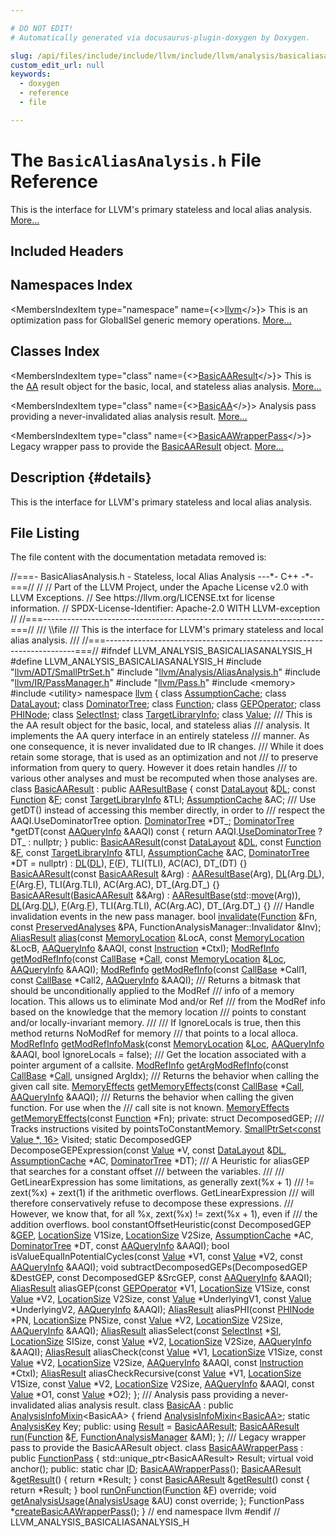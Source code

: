 ```yaml
---

# DO NOT EDIT!
# Automatically generated via docusaurus-plugin-doxygen by Doxygen.

slug: /api/files/include/include/llvm/include/llvm/analysis/basicaliasanalysis-h
custom_edit_url: null
keywords:
  - doxygen
  - reference
  - file

---
```





# The `BasicAliasAnalysis.h` File Reference

<DoxygenPage pluginConfig={pluginConfig}>

This is the interface for LLVM&#39;s primary stateless and local alias analysis. <a href="#details">More...</a>

## Included Headers

<IncludesList>
<IncludesListItem
  filePath="llvm/ADT/SmallPtrSet.h"
  permalink="/docs/api/files/include/include/llvm/include/llvm/adt/smallptrset-h"
  isLocal="true" />
<IncludesListItem
  filePath="llvm/Analysis/AliasAnalysis.h"
  permalink="/docs/api/files/include/include/llvm/include/llvm/analysis/aliasanalysis-h"
  isLocal="true" />
<IncludesListItem
  filePath="llvm/IR/PassManager.h"
  permalink="/docs/api/files/include/include/llvm/include/llvm/ir/passmanager-h"
  isLocal="true" />
<IncludesListItem
  filePath="llvm/Pass.h"
  permalink="/docs/api/files/include/include/llvm/pass-h"
  isLocal="true" />
<IncludesListItem
  filePath="memory"
  permalink=""
  isLocal="false" />
<IncludesListItem
  filePath="utility"
  permalink=""
  isLocal="false" />
</IncludesList>

## Namespaces Index

<MembersIndex>

<MembersIndexItem
  type="namespace"
  name={<><a href="/docs/api/namespaces/llvm">llvm</a></>}>
This is an optimization pass for GlobalISel generic memory operations. <a href="/docs/api/namespaces/llvm/#details">More...</a>
</MembersIndexItem>

</MembersIndex>

## Classes Index

<MembersIndex>

<MembersIndexItem
  type="class"
  name={<><a href="/docs/api/classes/llvm/basicaaresult">BasicAAResult</a></>}>
This is the <a href="/docs/api/namespaces/llvm/aa">AA</a> result object for the basic, local, and stateless alias analysis. <a href="/docs/api/classes/llvm/basicaaresult/#details">More...</a>
</MembersIndexItem>

<MembersIndexItem
  type="class"
  name={<><a href="/docs/api/classes/llvm/basicaa">BasicAA</a></>}>
Analysis pass providing a never-invalidated alias analysis result. <a href="/docs/api/classes/llvm/basicaa/#details">More...</a>
</MembersIndexItem>

<MembersIndexItem
  type="class"
  name={<><a href="/docs/api/classes/llvm/basicaawrapperpass">BasicAAWrapperPass</a></>}>
Legacy wrapper pass to provide the <a href="/docs/api/classes/llvm/basicaaresult">BasicAAResult</a> object. <a href="/docs/api/classes/llvm/basicaawrapperpass/#details">More...</a>
</MembersIndexItem>

</MembersIndex>

## Description {#details}

This is the interface for LLVM&#39;s primary stateless and local alias analysis.

## File Listing

The file content with the documentation metadata removed is:

<ProgramListing>

<Link id="l00001" /><CodeLine lineNumber="1"><Highlight kind="comment">//===- BasicAliasAnalysis.h - Stateless, local Alias Analysis ---&#42;- C++ -&#42;-===//</Highlight><Highlight kind="normal"></Highlight></CodeLine>
<Link id="l00002" /><CodeLine lineNumber="2"><Highlight kind="normal"></Highlight><Highlight kind="comment">//</Highlight><Highlight kind="normal"></Highlight></CodeLine>
<Link id="l00003" /><CodeLine lineNumber="3"><Highlight kind="normal"></Highlight><Highlight kind="comment">// Part of the LLVM Project, under the Apache License v2.0 with LLVM Exceptions.</Highlight><Highlight kind="normal"></Highlight></CodeLine>
<Link id="l00004" /><CodeLine lineNumber="4"><Highlight kind="normal"></Highlight><Highlight kind="comment">// See https://llvm.org/LICENSE.txt for license information.</Highlight><Highlight kind="normal"></Highlight></CodeLine>
<Link id="l00005" /><CodeLine lineNumber="5"><Highlight kind="normal"></Highlight><Highlight kind="comment">// SPDX-License-Identifier: Apache-2.0 WITH LLVM-exception</Highlight><Highlight kind="normal"></Highlight></CodeLine>
<Link id="l00006" /><CodeLine lineNumber="6"><Highlight kind="normal"></Highlight><Highlight kind="comment">//</Highlight><Highlight kind="normal"></Highlight></CodeLine>
<Link id="l00007" /><CodeLine lineNumber="7"><Highlight kind="normal"></Highlight><Highlight kind="comment">//===----------------------------------------------------------------------===//</Highlight><Highlight kind="comment"></Highlight></CodeLine>
<Link id="l00008" /><CodeLine lineNumber="8"><Highlight kind="comment">/// \\file</Highlight></CodeLine>
<Link id="l00009" /><CodeLine lineNumber="9"><Highlight kind="comment">/// This is the interface for LLVM&#39;s primary stateless and local alias analysis.</Highlight></CodeLine>
<Link id="l00010" /><CodeLine lineNumber="10"><Highlight kind="comment">///</Highlight><Highlight kind="normal"></Highlight></CodeLine>
<Link id="l00011" /><CodeLine lineNumber="11"><Highlight kind="normal"></Highlight><Highlight kind="comment">//===----------------------------------------------------------------------===//</Highlight><Highlight kind="normal"></Highlight></CodeLine>
<Link id="l00012" /><CodeLine lineNumber="12"><Highlight kind="normal"></Highlight></CodeLine>
<Link id="l00013" /><CodeLine lineNumber="13"><Highlight kind="normal"></Highlight><Highlight kind="preprocessor">#ifndef LLVM&#95;ANALYSIS&#95;BASICALIASANALYSIS&#95;H</Highlight><Highlight kind="normal"></Highlight></CodeLine>
<Link id="l00014" /><CodeLine lineNumber="14"><Highlight kind="normal"></Highlight><Highlight kind="preprocessor">#define LLVM&#95;ANALYSIS&#95;BASICALIASANALYSIS&#95;H</Highlight><Highlight kind="normal"></Highlight></CodeLine>
<Link id="l00015" /><CodeLine lineNumber="15"><Highlight kind="normal"></Highlight></CodeLine>
<Link id="l00016" /><CodeLine lineNumber="16"><Highlight kind="normal"></Highlight><Highlight kind="preprocessor">#include &quot;<a href="/docs/api/files/include/include/llvm/include/llvm/adt/smallptrset-h">llvm/ADT/SmallPtrSet.h</a>&quot;</Highlight><Highlight kind="normal"></Highlight></CodeLine>
<Link id="l00017" /><CodeLine lineNumber="17"><Highlight kind="normal"></Highlight><Highlight kind="preprocessor">#include &quot;<a href="/docs/api/files/include/include/llvm/include/llvm/analysis/aliasanalysis-h">llvm/Analysis/AliasAnalysis.h</a>&quot;</Highlight><Highlight kind="normal"></Highlight></CodeLine>
<Link id="l00018" /><CodeLine lineNumber="18"><Highlight kind="normal"></Highlight><Highlight kind="preprocessor">#include &quot;<a href="/docs/api/files/include/include/llvm/include/llvm/ir/passmanager-h">llvm/IR/PassManager.h</a>&quot;</Highlight><Highlight kind="normal"></Highlight></CodeLine>
<Link id="l00019" /><CodeLine lineNumber="19"><Highlight kind="normal"></Highlight><Highlight kind="preprocessor">#include &quot;<a href="/docs/api/files/include/include/llvm/pass-h">llvm/Pass.h</a>&quot;</Highlight><Highlight kind="normal"></Highlight></CodeLine>
<Link id="l00020" /><CodeLine lineNumber="20"><Highlight kind="normal"></Highlight><Highlight kind="preprocessor">#include &lt;memory&gt;</Highlight><Highlight kind="normal"></Highlight></CodeLine>
<Link id="l00021" /><CodeLine lineNumber="21"><Highlight kind="normal"></Highlight><Highlight kind="preprocessor">#include &lt;utility&gt;</Highlight><Highlight kind="normal"></Highlight></CodeLine>
<Link id="l00022" /><CodeLine lineNumber="22"><Highlight kind="normal"></Highlight></CodeLine>
<Link id="l00023" /><CodeLine lineNumber="23"><Highlight kind="normal"></Highlight><Highlight kind="keyword">namespace </Highlight><Highlight kind="normal"><a href="/docs/api/namespaces/llvm">llvm</a> &#123;</Highlight></CodeLine>
<Link id="l00024" /><CodeLine lineNumber="24"><Highlight kind="normal"></Highlight></CodeLine>
<Link id="l00025" /><CodeLine lineNumber="25"><Highlight kind="normal"></Highlight><Highlight kind="keyword">class </Highlight><Highlight kind="normal"><a href="/docs/api/classes/llvm/assumptioncache">AssumptionCache</a>;</Highlight></CodeLine>
<Link id="l00026" /><CodeLine lineNumber="26"><Highlight kind="normal"></Highlight><Highlight kind="keyword">class </Highlight><Highlight kind="normal"><a href="/docs/api/classes/llvm/datalayout">DataLayout</a>;</Highlight></CodeLine>
<Link id="l00027" /><CodeLine lineNumber="27"><Highlight kind="normal"></Highlight><Highlight kind="keyword">class </Highlight><Highlight kind="normal"><a href="/docs/api/classes/llvm/dominatortree">DominatorTree</a>;</Highlight></CodeLine>
<Link id="l00028" /><CodeLine lineNumber="28"><Highlight kind="normal"></Highlight><Highlight kind="keyword">class </Highlight><Highlight kind="normal"><a href="/docs/api/classes/llvm/function">Function</a>;</Highlight></CodeLine>
<Link id="l00029" /><CodeLine lineNumber="29"><Highlight kind="normal"></Highlight><Highlight kind="keyword">class </Highlight><Highlight kind="normal"><a href="/docs/api/classes/llvm/gepoperator">GEPOperator</a>;</Highlight></CodeLine>
<Link id="l00030" /><CodeLine lineNumber="30"><Highlight kind="normal"></Highlight><Highlight kind="keyword">class </Highlight><Highlight kind="normal"><a href="/docs/api/classes/llvm/phinode">PHINode</a>;</Highlight></CodeLine>
<Link id="l00031" /><CodeLine lineNumber="31"><Highlight kind="normal"></Highlight><Highlight kind="keyword">class </Highlight><Highlight kind="normal"><a href="/docs/api/classes/llvm/selectinst">SelectInst</a>;</Highlight></CodeLine>
<Link id="l00032" /><CodeLine lineNumber="32"><Highlight kind="normal"></Highlight><Highlight kind="keyword">class </Highlight><Highlight kind="normal"><a href="/docs/api/classes/llvm/targetlibraryinfo">TargetLibraryInfo</a>;</Highlight></CodeLine>
<Link id="l00033" /><CodeLine lineNumber="33"><Highlight kind="normal"></Highlight><Highlight kind="keyword">class </Highlight><Highlight kind="normal"><a href="/docs/api/classes/llvm/value">Value</a>;</Highlight></CodeLine>
<Link id="l00034" /><CodeLine lineNumber="34"><Highlight kind="normal"></Highlight><Highlight kind="comment"></Highlight></CodeLine>
<Link id="l00035" /><CodeLine lineNumber="35"><Highlight kind="comment">/// This is the AA result object for the basic, local, and stateless alias</Highlight></CodeLine>
<Link id="l00036" /><CodeLine lineNumber="36"><Highlight kind="comment">/// analysis. It implements the AA query interface in an entirely stateless</Highlight></CodeLine>
<Link id="l00037" /><CodeLine lineNumber="37"><Highlight kind="comment">/// manner. As one consequence, it is never invalidated due to IR changes.</Highlight></CodeLine>
<Link id="l00038" /><CodeLine lineNumber="38"><Highlight kind="comment">/// While it does retain some storage, that is used as an optimization and not</Highlight></CodeLine>
<Link id="l00039" /><CodeLine lineNumber="39"><Highlight kind="comment">/// to preserve information from query to query. However it does retain handles</Highlight></CodeLine>
<Link id="l00040" /><CodeLine lineNumber="40"><Highlight kind="comment">/// to various other analyses and must be recomputed when those analyses are.</Highlight><Highlight kind="normal"></Highlight></CodeLine>
<Link id="l00041" /><CodeLine lineNumber="41" lineLink="/docs/api/classes/llvm/basicaaresult"><Highlight kind="normal"></Highlight><Highlight kind="keyword">class </Highlight><Highlight kind="normal"><a href="/docs/api/classes/llvm/basicaaresult/#a0633e2d2621e7bdc6a61c771fcccf570">BasicAAResult</a> : </Highlight><Highlight kind="keyword">public</Highlight><Highlight kind="normal"> <a href="/docs/api/classes/llvm/aaresultbase/#adda3309ea19cc0a7a0bcb090630bbfc4">AAResultBase</a> &#123;</Highlight></CodeLine>
<Link id="l00042" /><CodeLine lineNumber="42"><Highlight kind="normal">  </Highlight><Highlight kind="keyword">const</Highlight><Highlight kind="normal"> <a href="/docs/api/classes/llvm/datalayout">DataLayout</a> &amp;<a href="/docs/api/files/lib/lib/target/lib/target/arm/armslshardening-cpp/#ad467c4ab9119043f9b7750ab986be61a">DL</a>;</Highlight></CodeLine>
<Link id="l00043" /><CodeLine lineNumber="43"><Highlight kind="normal">  </Highlight><Highlight kind="keyword">const</Highlight><Highlight kind="normal"> <a href="/docs/api/classes/llvm/function">Function</a> &amp;<a href="/docs/api/files/lib/lib/support/md5-cpp/#a96d73bbd7af15cb1fc38c3f4a3bd82e9">F</a>;</Highlight></CodeLine>
<Link id="l00044" /><CodeLine lineNumber="44"><Highlight kind="normal">  </Highlight><Highlight kind="keyword">const</Highlight><Highlight kind="normal"> <a href="/docs/api/classes/llvm/targetlibraryinfo">TargetLibraryInfo</a> &amp;TLI;</Highlight></CodeLine>
<Link id="l00045" /><CodeLine lineNumber="45"><Highlight kind="normal">  <a href="/docs/api/classes/llvm/assumptioncache">AssumptionCache</a> &amp;AC;</Highlight><Highlight kind="comment"></Highlight></CodeLine>
<Link id="l00046" /><CodeLine lineNumber="46"><Highlight kind="comment">  /// Use getDT() instead of accessing this member directly, in order to</Highlight></CodeLine>
<Link id="l00047" /><CodeLine lineNumber="47"><Highlight kind="comment">  /// respect the AAQI.UseDominatorTree option.</Highlight><Highlight kind="normal"></Highlight></CodeLine>
<Link id="l00048" /><CodeLine lineNumber="48"><Highlight kind="normal">  <a href="/docs/api/classes/llvm/dominatortree">DominatorTree</a> &#42;DT&#95;;</Highlight></CodeLine>
<Link id="l00049" /><CodeLine lineNumber="49"><Highlight kind="normal"></Highlight></CodeLine>
<Link id="l00050" /><CodeLine lineNumber="50"><Highlight kind="normal">  <a href="/docs/api/classes/llvm/dominatortree">DominatorTree</a> &#42;getDT(</Highlight><Highlight kind="keyword">const</Highlight><Highlight kind="normal"> <a href="/docs/api/classes/llvm/aaqueryinfo">AAQueryInfo</a> &amp;AAQI)</Highlight><Highlight kind="keyword"> const </Highlight><Highlight kind="normal">&#123;</Highlight></CodeLine>
<Link id="l00051" /><CodeLine lineNumber="51"><Highlight kind="normal">    </Highlight><Highlight kind="keywordflow">return</Highlight><Highlight kind="normal"> AAQI.<a href="/docs/api/classes/llvm/aaqueryinfo/#a7404d4af32aa9dd0f032762f5b4592b2">UseDominatorTree</a> ? DT&#95; : </Highlight><Highlight kind="keyword">nullptr</Highlight><Highlight kind="normal">;</Highlight></CodeLine>
<Link id="l00052" /><CodeLine lineNumber="52"><Highlight kind="normal">  &#125;</Highlight></CodeLine>
<Link id="l00053" /><CodeLine lineNumber="53"><Highlight kind="normal"></Highlight></CodeLine>
<Link id="l00054" /><CodeLine lineNumber="54"><Highlight kind="normal"></Highlight><Highlight kind="keyword">public</Highlight><Highlight kind="normal">:</Highlight></CodeLine>
<Link id="l00055" /><CodeLine lineNumber="55" lineLink="/docs/api/classes/llvm/basicaaresult/#a0633e2d2621e7bdc6a61c771fcccf570"><Highlight kind="normal">  <a href="/docs/api/classes/llvm/basicaaresult/#a0633e2d2621e7bdc6a61c771fcccf570">BasicAAResult</a>(</Highlight><Highlight kind="keyword">const</Highlight><Highlight kind="normal"> <a href="/docs/api/classes/llvm/datalayout">DataLayout</a> &amp;<a href="/docs/api/files/lib/lib/target/lib/target/arm/armslshardening-cpp/#ad467c4ab9119043f9b7750ab986be61a">DL</a>, </Highlight><Highlight kind="keyword">const</Highlight><Highlight kind="normal"> <a href="/docs/api/classes/llvm/function">Function</a> &amp;<a href="/docs/api/files/lib/lib/support/md5-cpp/#a96d73bbd7af15cb1fc38c3f4a3bd82e9">F</a>,</Highlight></CodeLine>
<Link id="l00056" /><CodeLine lineNumber="56"><Highlight kind="normal">                </Highlight><Highlight kind="keyword">const</Highlight><Highlight kind="normal"> <a href="/docs/api/classes/llvm/targetlibraryinfo">TargetLibraryInfo</a> &amp;TLI, <a href="/docs/api/classes/llvm/assumptioncache">AssumptionCache</a> &amp;AC,</Highlight></CodeLine>
<Link id="l00057" /><CodeLine lineNumber="57"><Highlight kind="normal">                <a href="/docs/api/classes/llvm/dominatortree">DominatorTree</a> &#42;DT = </Highlight><Highlight kind="keyword">nullptr</Highlight><Highlight kind="normal">)</Highlight></CodeLine>
<Link id="l00058" /><CodeLine lineNumber="58"><Highlight kind="normal">      : <a href="/docs/api/files/lib/lib/target/lib/target/arm/armslshardening-cpp/#ad467c4ab9119043f9b7750ab986be61a">DL</a>(<a href="/docs/api/files/lib/lib/target/lib/target/arm/armslshardening-cpp/#ad467c4ab9119043f9b7750ab986be61a">DL</a>), <a href="/docs/api/files/lib/lib/support/md5-cpp/#a96d73bbd7af15cb1fc38c3f4a3bd82e9">F</a>(<a href="/docs/api/files/lib/lib/support/md5-cpp/#a96d73bbd7af15cb1fc38c3f4a3bd82e9">F</a>), TLI(TLI), AC(AC), DT&#95;(DT) &#123;&#125;</Highlight></CodeLine>
<Link id="l00059" /><CodeLine lineNumber="59"><Highlight kind="normal"></Highlight></CodeLine>
<Link id="l00060" /><CodeLine lineNumber="60" lineLink="/docs/api/classes/llvm/basicaaresult/#ac4294bc52ab85641c824cd00b00f14f6"><Highlight kind="normal">  <a href="/docs/api/classes/llvm/basicaaresult/#ac4294bc52ab85641c824cd00b00f14f6">BasicAAResult</a>(</Highlight><Highlight kind="keyword">const</Highlight><Highlight kind="normal"> <a href="/docs/api/classes/llvm/basicaaresult/#a0633e2d2621e7bdc6a61c771fcccf570">BasicAAResult</a> &amp;Arg)</Highlight></CodeLine>
<Link id="l00061" /><CodeLine lineNumber="61"><Highlight kind="normal">      : <a href="/docs/api/classes/llvm/aaresultbase/#adda3309ea19cc0a7a0bcb090630bbfc4">AAResultBase</a>(Arg), <a href="/docs/api/files/lib/lib/target/lib/target/arm/armslshardening-cpp/#ad467c4ab9119043f9b7750ab986be61a">DL</a>(Arg.<a href="/docs/api/files/lib/lib/target/lib/target/arm/armslshardening-cpp/#ad467c4ab9119043f9b7750ab986be61a">DL</a>), <a href="/docs/api/files/lib/lib/support/md5-cpp/#a96d73bbd7af15cb1fc38c3f4a3bd82e9">F</a>(Arg.<a href="/docs/api/files/lib/lib/support/md5-cpp/#a96d73bbd7af15cb1fc38c3f4a3bd82e9">F</a>), TLI(Arg.TLI), AC(Arg.AC),</Highlight></CodeLine>
<Link id="l00062" /><CodeLine lineNumber="62"><Highlight kind="normal">        DT&#95;(Arg.DT&#95;) &#123;&#125;</Highlight></CodeLine>
<Link id="l00063" /><CodeLine lineNumber="63" lineLink="/docs/api/classes/llvm/basicaaresult/#a799e90dd5d4dbb84f1378c3babda1796"><Highlight kind="normal">  <a href="/docs/api/classes/llvm/basicaaresult/#a799e90dd5d4dbb84f1378c3babda1796">BasicAAResult</a>(<a href="/docs/api/classes/llvm/basicaaresult/#a0633e2d2621e7bdc6a61c771fcccf570">BasicAAResult</a> &amp;&amp;Arg)</Highlight></CodeLine>
<Link id="l00064" /><CodeLine lineNumber="64"><Highlight kind="normal">      : <a href="/docs/api/classes/llvm/aaresultbase/#adda3309ea19cc0a7a0bcb090630bbfc4">AAResultBase</a>(<a href="/docs/api/namespaces/std">std</a>::<a href="/docs/api/namespaces/llvm/#abfc9c7ecf70f66901e439f7c04ef3dbb">move</a>(Arg)), <a href="/docs/api/files/lib/lib/target/lib/target/arm/armslshardening-cpp/#ad467c4ab9119043f9b7750ab986be61a">DL</a>(Arg.<a href="/docs/api/files/lib/lib/target/lib/target/arm/armslshardening-cpp/#ad467c4ab9119043f9b7750ab986be61a">DL</a>), <a href="/docs/api/files/lib/lib/support/md5-cpp/#a96d73bbd7af15cb1fc38c3f4a3bd82e9">F</a>(Arg.<a href="/docs/api/files/lib/lib/support/md5-cpp/#a96d73bbd7af15cb1fc38c3f4a3bd82e9">F</a>), TLI(Arg.TLI),</Highlight></CodeLine>
<Link id="l00065" /><CodeLine lineNumber="65"><Highlight kind="normal">        AC(Arg.AC), DT&#95;(Arg.DT&#95;) &#123;&#125;</Highlight></CodeLine>
<Link id="l00066" /><CodeLine lineNumber="66"><Highlight kind="normal"></Highlight><Highlight kind="comment"></Highlight></CodeLine>
<Link id="l00067" /><CodeLine lineNumber="67"><Highlight kind="comment">  /// Handle invalidation events in the new pass manager.</Highlight><Highlight kind="normal"></Highlight></CodeLine>
<Link id="l00068" /><CodeLine lineNumber="68"><Highlight kind="normal">  </Highlight><Highlight kind="keywordtype">bool</Highlight><Highlight kind="normal"> <a href="/docs/api/classes/llvm/basicaaresult/#ae56e464818fdd153375f220adc32cbfe">invalidate</a>(<a href="/docs/api/classes/llvm/function">Function</a> &amp;Fn, </Highlight><Highlight kind="keyword">const</Highlight><Highlight kind="normal"> <a href="/docs/api/classes/llvm/preservedanalyses">PreservedAnalyses</a> &amp;PA,</Highlight></CodeLine>
<Link id="l00069" /><CodeLine lineNumber="69"><Highlight kind="normal">                  FunctionAnalysisManager::Invalidator &amp;Inv);</Highlight></CodeLine>
<Link id="l00070" /><CodeLine lineNumber="70"><Highlight kind="normal"></Highlight></CodeLine>
<Link id="l00071" /><CodeLine lineNumber="71"><Highlight kind="normal">  <a href="/docs/api/classes/llvm/aliasresult">AliasResult</a> <a href="/docs/api/classes/llvm/basicaaresult/#aedf3cfa2d4fc19037cb678766d31d738">alias</a>(</Highlight><Highlight kind="keyword">const</Highlight><Highlight kind="normal"> <a href="/docs/api/classes/llvm/memorylocation">MemoryLocation</a> &amp;LocA, </Highlight><Highlight kind="keyword">const</Highlight><Highlight kind="normal"> <a href="/docs/api/classes/llvm/memorylocation">MemoryLocation</a> &amp;LocB,</Highlight></CodeLine>
<Link id="l00072" /><CodeLine lineNumber="72"><Highlight kind="normal">                    <a href="/docs/api/classes/llvm/aaqueryinfo">AAQueryInfo</a> &amp;AAQI, </Highlight><Highlight kind="keyword">const</Highlight><Highlight kind="normal"> <a href="/docs/api/classes/llvm/instruction">Instruction</a> &#42;CtxI);</Highlight></CodeLine>
<Link id="l00073" /><CodeLine lineNumber="73"><Highlight kind="normal"></Highlight></CodeLine>
<Link id="l00074" /><CodeLine lineNumber="74"><Highlight kind="normal">  <a href="/docs/api/namespaces/llvm/#a9db8c44b250b90e3ab7e4d144e7c9c2e">ModRefInfo</a> <a href="/docs/api/classes/llvm/basicaaresult/#a43a53dbe445a968ef8851f1a257d4d7c">getModRefInfo</a>(</Highlight><Highlight kind="keyword">const</Highlight><Highlight kind="normal"> <a href="/docs/api/classes/llvm/callbase">CallBase</a> &#42;<a href="/docs/api/groups/arcopt/#ga9c9cf6ad55eb23d77d083a184e416c09">Call</a>, </Highlight><Highlight kind="keyword">const</Highlight><Highlight kind="normal"> <a href="/docs/api/classes/llvm/memorylocation">MemoryLocation</a> &amp;<a href="/docs/api/namespaces/llvm/loc">Loc</a>,</Highlight></CodeLine>
<Link id="l00075" /><CodeLine lineNumber="75"><Highlight kind="normal">                           <a href="/docs/api/classes/llvm/aaqueryinfo">AAQueryInfo</a> &amp;AAQI);</Highlight></CodeLine>
<Link id="l00076" /><CodeLine lineNumber="76"><Highlight kind="normal"></Highlight></CodeLine>
<Link id="l00077" /><CodeLine lineNumber="77"><Highlight kind="normal">  <a href="/docs/api/namespaces/llvm/#a9db8c44b250b90e3ab7e4d144e7c9c2e">ModRefInfo</a> <a href="/docs/api/classes/llvm/basicaaresult/#a43a53dbe445a968ef8851f1a257d4d7c">getModRefInfo</a>(</Highlight><Highlight kind="keyword">const</Highlight><Highlight kind="normal"> <a href="/docs/api/classes/llvm/callbase">CallBase</a> &#42;Call1, </Highlight><Highlight kind="keyword">const</Highlight><Highlight kind="normal"> <a href="/docs/api/classes/llvm/callbase">CallBase</a> &#42;Call2,</Highlight></CodeLine>
<Link id="l00078" /><CodeLine lineNumber="78"><Highlight kind="normal">                           <a href="/docs/api/classes/llvm/aaqueryinfo">AAQueryInfo</a> &amp;AAQI);</Highlight></CodeLine>
<Link id="l00079" /><CodeLine lineNumber="79"><Highlight kind="normal"></Highlight><Highlight kind="comment"></Highlight></CodeLine>
<Link id="l00080" /><CodeLine lineNumber="80"><Highlight kind="comment">  /// Returns a bitmask that should be unconditionally applied to the ModRef</Highlight></CodeLine>
<Link id="l00081" /><CodeLine lineNumber="81"><Highlight kind="comment">  /// info of a memory location. This allows us to eliminate Mod and/or Ref</Highlight></CodeLine>
<Link id="l00082" /><CodeLine lineNumber="82"><Highlight kind="comment">  /// from the ModRef info based on the knowledge that the memory location</Highlight></CodeLine>
<Link id="l00083" /><CodeLine lineNumber="83"><Highlight kind="comment">  /// points to constant and/or locally-invariant memory.</Highlight></CodeLine>
<Link id="l00084" /><CodeLine lineNumber="84"><Highlight kind="comment">  ///</Highlight></CodeLine>
<Link id="l00085" /><CodeLine lineNumber="85"><Highlight kind="comment">  /// If IgnoreLocals is true, then this method returns NoModRef for memory</Highlight></CodeLine>
<Link id="l00086" /><CodeLine lineNumber="86"><Highlight kind="comment">  /// that points to a local alloca.</Highlight><Highlight kind="normal"></Highlight></CodeLine>
<Link id="l00087" /><CodeLine lineNumber="87"><Highlight kind="normal">  <a href="/docs/api/namespaces/llvm/#a9db8c44b250b90e3ab7e4d144e7c9c2e">ModRefInfo</a> <a href="/docs/api/classes/llvm/basicaaresult/#accb256ada9f5d92e5a776e459618cd1d">getModRefInfoMask</a>(</Highlight><Highlight kind="keyword">const</Highlight><Highlight kind="normal"> <a href="/docs/api/classes/llvm/memorylocation">MemoryLocation</a> &amp;<a href="/docs/api/namespaces/llvm/loc">Loc</a>, <a href="/docs/api/classes/llvm/aaqueryinfo">AAQueryInfo</a> &amp;AAQI,</Highlight></CodeLine>
<Link id="l00088" /><CodeLine lineNumber="88"><Highlight kind="normal">                               </Highlight><Highlight kind="keywordtype">bool</Highlight><Highlight kind="normal"> IgnoreLocals = </Highlight><Highlight kind="keyword">false</Highlight><Highlight kind="normal">);</Highlight></CodeLine>
<Link id="l00089" /><CodeLine lineNumber="89"><Highlight kind="normal"></Highlight><Highlight kind="comment"></Highlight></CodeLine>
<Link id="l00090" /><CodeLine lineNumber="90"><Highlight kind="comment">  /// Get the location associated with a pointer argument of a callsite.</Highlight><Highlight kind="normal"></Highlight></CodeLine>
<Link id="l00091" /><CodeLine lineNumber="91"><Highlight kind="normal">  <a href="/docs/api/namespaces/llvm/#a9db8c44b250b90e3ab7e4d144e7c9c2e">ModRefInfo</a> <a href="/docs/api/classes/llvm/basicaaresult/#a4966da9c6e2e69cc44a2a4504222bbb9">getArgModRefInfo</a>(</Highlight><Highlight kind="keyword">const</Highlight><Highlight kind="normal"> <a href="/docs/api/classes/llvm/callbase">CallBase</a> &#42;<a href="/docs/api/groups/arcopt/#ga9c9cf6ad55eb23d77d083a184e416c09">Call</a>, </Highlight><Highlight kind="keywordtype">unsigned</Highlight><Highlight kind="normal"> ArgIdx);</Highlight></CodeLine>
<Link id="l00092" /><CodeLine lineNumber="92"><Highlight kind="normal"></Highlight><Highlight kind="comment"></Highlight></CodeLine>
<Link id="l00093" /><CodeLine lineNumber="93"><Highlight kind="comment">  /// Returns the behavior when calling the given call site.</Highlight><Highlight kind="normal"></Highlight></CodeLine>
<Link id="l00094" /><CodeLine lineNumber="94"><Highlight kind="normal">  <a href="/docs/api/namespaces/llvm/#a44ad2b29af9ebe3d12a99843a7594757">MemoryEffects</a> <a href="/docs/api/classes/llvm/basicaaresult/#ab0468b18b8866896e7c3aa99700c6a97">getMemoryEffects</a>(</Highlight><Highlight kind="keyword">const</Highlight><Highlight kind="normal"> <a href="/docs/api/classes/llvm/callbase">CallBase</a> &#42;<a href="/docs/api/groups/arcopt/#ga9c9cf6ad55eb23d77d083a184e416c09">Call</a>, <a href="/docs/api/classes/llvm/aaqueryinfo">AAQueryInfo</a> &amp;AAQI);</Highlight></CodeLine>
<Link id="l00095" /><CodeLine lineNumber="95"><Highlight kind="normal"></Highlight><Highlight kind="comment"></Highlight></CodeLine>
<Link id="l00096" /><CodeLine lineNumber="96"><Highlight kind="comment">  /// Returns the behavior when calling the given function. For use when the</Highlight></CodeLine>
<Link id="l00097" /><CodeLine lineNumber="97"><Highlight kind="comment">  /// call site is not known.</Highlight><Highlight kind="normal"></Highlight></CodeLine>
<Link id="l00098" /><CodeLine lineNumber="98"><Highlight kind="normal">  <a href="/docs/api/namespaces/llvm/#a44ad2b29af9ebe3d12a99843a7594757">MemoryEffects</a> <a href="/docs/api/classes/llvm/basicaaresult/#ab0468b18b8866896e7c3aa99700c6a97">getMemoryEffects</a>(</Highlight><Highlight kind="keyword">const</Highlight><Highlight kind="normal"> <a href="/docs/api/classes/llvm/function">Function</a> &#42;Fn);</Highlight></CodeLine>
<Link id="l00099" /><CodeLine lineNumber="99"><Highlight kind="normal"></Highlight></CodeLine>
<Link id="l00100" /><CodeLine lineNumber="100"><Highlight kind="normal"></Highlight><Highlight kind="keyword">private</Highlight><Highlight kind="normal">:</Highlight></CodeLine>
<Link id="l00101" /><CodeLine lineNumber="101"><Highlight kind="normal">  </Highlight><Highlight kind="keyword">struct </Highlight><Highlight kind="normal">DecomposedGEP;</Highlight></CodeLine>
<Link id="l00102" /><CodeLine lineNumber="102"><Highlight kind="normal"></Highlight><Highlight kind="comment"></Highlight></CodeLine>
<Link id="l00103" /><CodeLine lineNumber="103"><Highlight kind="comment">  /// Tracks instructions visited by pointsToConstantMemory.</Highlight><Highlight kind="normal"></Highlight></CodeLine>
<Link id="l00104" /><CodeLine lineNumber="104"><Highlight kind="normal">  <a href="/docs/api/classes/llvm/smallptrset">SmallPtrSet&lt;const Value &#42;, 16&gt;</a> Visited;</Highlight></CodeLine>
<Link id="l00105" /><CodeLine lineNumber="105"><Highlight kind="normal"></Highlight></CodeLine>
<Link id="l00106" /><CodeLine lineNumber="106"><Highlight kind="normal">  </Highlight><Highlight kind="keyword">static</Highlight><Highlight kind="normal"> DecomposedGEP</Highlight></CodeLine>
<Link id="l00107" /><CodeLine lineNumber="107"><Highlight kind="normal">  DecomposeGEPExpression(</Highlight><Highlight kind="keyword">const</Highlight><Highlight kind="normal"> <a href="/docs/api/classes/llvm/value">Value</a> &#42;V, </Highlight><Highlight kind="keyword">const</Highlight><Highlight kind="normal"> <a href="/docs/api/classes/llvm/datalayout">DataLayout</a> &amp;<a href="/docs/api/files/lib/lib/target/lib/target/arm/armslshardening-cpp/#ad467c4ab9119043f9b7750ab986be61a">DL</a>,</Highlight></CodeLine>
<Link id="l00108" /><CodeLine lineNumber="108"><Highlight kind="normal">                         <a href="/docs/api/classes/llvm/assumptioncache">AssumptionCache</a> &#42;AC, <a href="/docs/api/classes/llvm/dominatortree">DominatorTree</a> &#42;DT);</Highlight></CodeLine>
<Link id="l00109" /><CodeLine lineNumber="109"><Highlight kind="normal"></Highlight><Highlight kind="comment"></Highlight></CodeLine>
<Link id="l00110" /><CodeLine lineNumber="110"><Highlight kind="comment">  /// A Heuristic for aliasGEP that searches for a constant offset</Highlight></CodeLine>
<Link id="l00111" /><CodeLine lineNumber="111"><Highlight kind="comment">  /// between the variables.</Highlight></CodeLine>
<Link id="l00112" /><CodeLine lineNumber="112"><Highlight kind="comment">  ///</Highlight></CodeLine>
<Link id="l00113" /><CodeLine lineNumber="113"><Highlight kind="comment">  /// GetLinearExpression has some limitations, as generally zext(%x + 1)</Highlight></CodeLine>
<Link id="l00114" /><CodeLine lineNumber="114"><Highlight kind="comment">  /// != zext(%x) + zext(1) if the arithmetic overflows. GetLinearExpression</Highlight></CodeLine>
<Link id="l00115" /><CodeLine lineNumber="115"><Highlight kind="comment">  /// will therefore conservatively refuse to decompose these expressions.</Highlight></CodeLine>
<Link id="l00116" /><CodeLine lineNumber="116"><Highlight kind="comment">  /// However, we know that, for all %x, zext(%x) != zext(%x + 1), even if</Highlight></CodeLine>
<Link id="l00117" /><CodeLine lineNumber="117"><Highlight kind="comment">  /// the addition overflows.</Highlight><Highlight kind="normal"></Highlight></CodeLine>
<Link id="l00118" /><CodeLine lineNumber="118"><Highlight kind="normal">  </Highlight><Highlight kind="keywordtype">bool</Highlight><Highlight kind="normal"> constantOffsetHeuristic(</Highlight><Highlight kind="keyword">const</Highlight><Highlight kind="normal"> DecomposedGEP &amp;<a href="/docs/api/files/lib/lib/target/lib/target/hexagon/hexagoncommongep-cpp/#ad532e8710e50302e0a376b61c91fa91d">GEP</a>, <a href="/docs/api/classes/llvm/locationsize">LocationSize</a> V1Size,</Highlight></CodeLine>
<Link id="l00119" /><CodeLine lineNumber="119"><Highlight kind="normal">                               <a href="/docs/api/classes/llvm/locationsize">LocationSize</a> V2Size, <a href="/docs/api/classes/llvm/assumptioncache">AssumptionCache</a> &#42;AC,</Highlight></CodeLine>
<Link id="l00120" /><CodeLine lineNumber="120"><Highlight kind="normal">                               <a href="/docs/api/classes/llvm/dominatortree">DominatorTree</a> &#42;DT, </Highlight><Highlight kind="keyword">const</Highlight><Highlight kind="normal"> <a href="/docs/api/classes/llvm/aaqueryinfo">AAQueryInfo</a> &amp;AAQI);</Highlight></CodeLine>
<Link id="l00121" /><CodeLine lineNumber="121"><Highlight kind="normal"></Highlight></CodeLine>
<Link id="l00122" /><CodeLine lineNumber="122"><Highlight kind="normal">  </Highlight><Highlight kind="keywordtype">bool</Highlight><Highlight kind="normal"> isValueEqualInPotentialCycles(</Highlight><Highlight kind="keyword">const</Highlight><Highlight kind="normal"> <a href="/docs/api/classes/llvm/value">Value</a> &#42;V1, </Highlight><Highlight kind="keyword">const</Highlight><Highlight kind="normal"> <a href="/docs/api/classes/llvm/value">Value</a> &#42;V2,</Highlight></CodeLine>
<Link id="l00123" /><CodeLine lineNumber="123"><Highlight kind="normal">                                     </Highlight><Highlight kind="keyword">const</Highlight><Highlight kind="normal"> <a href="/docs/api/classes/llvm/aaqueryinfo">AAQueryInfo</a> &amp;AAQI);</Highlight></CodeLine>
<Link id="l00124" /><CodeLine lineNumber="124"><Highlight kind="normal"></Highlight></CodeLine>
<Link id="l00125" /><CodeLine lineNumber="125"><Highlight kind="normal">  </Highlight><Highlight kind="keywordtype">void</Highlight><Highlight kind="normal"> subtractDecomposedGEPs(DecomposedGEP &amp;DestGEP,</Highlight></CodeLine>
<Link id="l00126" /><CodeLine lineNumber="126"><Highlight kind="normal">                              </Highlight><Highlight kind="keyword">const</Highlight><Highlight kind="normal"> DecomposedGEP &amp;SrcGEP,</Highlight></CodeLine>
<Link id="l00127" /><CodeLine lineNumber="127"><Highlight kind="normal">                              </Highlight><Highlight kind="keyword">const</Highlight><Highlight kind="normal"> <a href="/docs/api/classes/llvm/aaqueryinfo">AAQueryInfo</a> &amp;AAQI);</Highlight></CodeLine>
<Link id="l00128" /><CodeLine lineNumber="128"><Highlight kind="normal"></Highlight></CodeLine>
<Link id="l00129" /><CodeLine lineNumber="129"><Highlight kind="normal">  <a href="/docs/api/classes/llvm/aliasresult">AliasResult</a> aliasGEP(</Highlight><Highlight kind="keyword">const</Highlight><Highlight kind="normal"> <a href="/docs/api/classes/llvm/gepoperator">GEPOperator</a> &#42;V1, <a href="/docs/api/classes/llvm/locationsize">LocationSize</a> V1Size,</Highlight></CodeLine>
<Link id="l00130" /><CodeLine lineNumber="130"><Highlight kind="normal">                       </Highlight><Highlight kind="keyword">const</Highlight><Highlight kind="normal"> <a href="/docs/api/classes/llvm/value">Value</a> &#42;V2, <a href="/docs/api/classes/llvm/locationsize">LocationSize</a> V2Size,</Highlight></CodeLine>
<Link id="l00131" /><CodeLine lineNumber="131"><Highlight kind="normal">                       </Highlight><Highlight kind="keyword">const</Highlight><Highlight kind="normal"> <a href="/docs/api/classes/llvm/value">Value</a> &#42;UnderlyingV1, </Highlight><Highlight kind="keyword">const</Highlight><Highlight kind="normal"> <a href="/docs/api/classes/llvm/value">Value</a> &#42;UnderlyingV2,</Highlight></CodeLine>
<Link id="l00132" /><CodeLine lineNumber="132"><Highlight kind="normal">                       <a href="/docs/api/classes/llvm/aaqueryinfo">AAQueryInfo</a> &amp;AAQI);</Highlight></CodeLine>
<Link id="l00133" /><CodeLine lineNumber="133"><Highlight kind="normal"></Highlight></CodeLine>
<Link id="l00134" /><CodeLine lineNumber="134"><Highlight kind="normal">  <a href="/docs/api/classes/llvm/aliasresult">AliasResult</a> aliasPHI(</Highlight><Highlight kind="keyword">const</Highlight><Highlight kind="normal"> <a href="/docs/api/classes/llvm/phinode">PHINode</a> &#42;PN, <a href="/docs/api/classes/llvm/locationsize">LocationSize</a> PNSize,</Highlight></CodeLine>
<Link id="l00135" /><CodeLine lineNumber="135"><Highlight kind="normal">                       </Highlight><Highlight kind="keyword">const</Highlight><Highlight kind="normal"> <a href="/docs/api/classes/llvm/value">Value</a> &#42;V2, <a href="/docs/api/classes/llvm/locationsize">LocationSize</a> V2Size, <a href="/docs/api/classes/llvm/aaqueryinfo">AAQueryInfo</a> &amp;AAQI);</Highlight></CodeLine>
<Link id="l00136" /><CodeLine lineNumber="136"><Highlight kind="normal"></Highlight></CodeLine>
<Link id="l00137" /><CodeLine lineNumber="137"><Highlight kind="normal">  <a href="/docs/api/classes/llvm/aliasresult">AliasResult</a> aliasSelect(</Highlight><Highlight kind="keyword">const</Highlight><Highlight kind="normal"> <a href="/docs/api/classes/llvm/selectinst">SelectInst</a> &#42;<a href="/docs/api/namespaces/llvm/si">SI</a>, <a href="/docs/api/classes/llvm/locationsize">LocationSize</a> SISize,</Highlight></CodeLine>
<Link id="l00138" /><CodeLine lineNumber="138"><Highlight kind="normal">                          </Highlight><Highlight kind="keyword">const</Highlight><Highlight kind="normal"> <a href="/docs/api/classes/llvm/value">Value</a> &#42;V2, <a href="/docs/api/classes/llvm/locationsize">LocationSize</a> V2Size,</Highlight></CodeLine>
<Link id="l00139" /><CodeLine lineNumber="139"><Highlight kind="normal">                          <a href="/docs/api/classes/llvm/aaqueryinfo">AAQueryInfo</a> &amp;AAQI);</Highlight></CodeLine>
<Link id="l00140" /><CodeLine lineNumber="140"><Highlight kind="normal"></Highlight></CodeLine>
<Link id="l00141" /><CodeLine lineNumber="141"><Highlight kind="normal">  <a href="/docs/api/classes/llvm/aliasresult">AliasResult</a> aliasCheck(</Highlight><Highlight kind="keyword">const</Highlight><Highlight kind="normal"> <a href="/docs/api/classes/llvm/value">Value</a> &#42;V1, <a href="/docs/api/classes/llvm/locationsize">LocationSize</a> V1Size, </Highlight><Highlight kind="keyword">const</Highlight><Highlight kind="normal"> <a href="/docs/api/classes/llvm/value">Value</a> &#42;V2,</Highlight></CodeLine>
<Link id="l00142" /><CodeLine lineNumber="142"><Highlight kind="normal">                         <a href="/docs/api/classes/llvm/locationsize">LocationSize</a> V2Size, <a href="/docs/api/classes/llvm/aaqueryinfo">AAQueryInfo</a> &amp;AAQI,</Highlight></CodeLine>
<Link id="l00143" /><CodeLine lineNumber="143"><Highlight kind="normal">                         </Highlight><Highlight kind="keyword">const</Highlight><Highlight kind="normal"> <a href="/docs/api/classes/llvm/instruction">Instruction</a> &#42;CtxI);</Highlight></CodeLine>
<Link id="l00144" /><CodeLine lineNumber="144"><Highlight kind="normal"></Highlight></CodeLine>
<Link id="l00145" /><CodeLine lineNumber="145"><Highlight kind="normal">  <a href="/docs/api/classes/llvm/aliasresult">AliasResult</a> aliasCheckRecursive(</Highlight><Highlight kind="keyword">const</Highlight><Highlight kind="normal"> <a href="/docs/api/classes/llvm/value">Value</a> &#42;V1, <a href="/docs/api/classes/llvm/locationsize">LocationSize</a> V1Size,</Highlight></CodeLine>
<Link id="l00146" /><CodeLine lineNumber="146"><Highlight kind="normal">                                  </Highlight><Highlight kind="keyword">const</Highlight><Highlight kind="normal"> <a href="/docs/api/classes/llvm/value">Value</a> &#42;V2, <a href="/docs/api/classes/llvm/locationsize">LocationSize</a> V2Size,</Highlight></CodeLine>
<Link id="l00147" /><CodeLine lineNumber="147"><Highlight kind="normal">                                  <a href="/docs/api/classes/llvm/aaqueryinfo">AAQueryInfo</a> &amp;AAQI, </Highlight><Highlight kind="keyword">const</Highlight><Highlight kind="normal"> <a href="/docs/api/classes/llvm/value">Value</a> &#42;O1,</Highlight></CodeLine>
<Link id="l00148" /><CodeLine lineNumber="148"><Highlight kind="normal">                                  </Highlight><Highlight kind="keyword">const</Highlight><Highlight kind="normal"> <a href="/docs/api/classes/llvm/value">Value</a> &#42;O2);</Highlight></CodeLine>
<Link id="l00149" /><CodeLine lineNumber="149"><Highlight kind="normal">&#125;;</Highlight></CodeLine>
<Link id="l00150" /><CodeLine lineNumber="150"><Highlight kind="normal"></Highlight><Highlight kind="comment"></Highlight></CodeLine>
<Link id="l00151" /><CodeLine lineNumber="151"><Highlight kind="comment">/// Analysis pass providing a never-invalidated alias analysis result.</Highlight><Highlight kind="normal"></Highlight></CodeLine>
<Link id="l00152" /><CodeLine lineNumber="152" lineLink="/docs/api/classes/llvm/basicaa"><Highlight kind="normal"></Highlight><Highlight kind="keyword">class </Highlight><Highlight kind="normal"><a href="/docs/api/classes/llvm/basicaa">BasicAA</a> : </Highlight><Highlight kind="keyword">public</Highlight><Highlight kind="normal"> <a href="/docs/api/structs/llvm/analysisinfomixin">AnalysisInfoMixin</a>&lt;BasicAA&gt; &#123;</Highlight></CodeLine>
<Link id="l00153" /><CodeLine lineNumber="153"><Highlight kind="normal">  </Highlight><Highlight kind="keyword">friend</Highlight><Highlight kind="normal"> <a href="/docs/api/structs/llvm/analysisinfomixin">AnalysisInfoMixin&lt;BasicAA&gt;</a>;</Highlight></CodeLine>
<Link id="l00154" /><CodeLine lineNumber="154"><Highlight kind="normal"></Highlight></CodeLine>
<Link id="l00155" /><CodeLine lineNumber="155"><Highlight kind="normal">  </Highlight><Highlight kind="keyword">static</Highlight><Highlight kind="normal"> <a href="/docs/api/structs/llvm/analysiskey">AnalysisKey</a> Key;</Highlight></CodeLine>
<Link id="l00156" /><CodeLine lineNumber="156"><Highlight kind="normal"></Highlight></CodeLine>
<Link id="l00157" /><CodeLine lineNumber="157"><Highlight kind="normal"></Highlight><Highlight kind="keyword">public</Highlight><Highlight kind="normal">:</Highlight></CodeLine>
<Link id="l00158" /><CodeLine lineNumber="158" lineLink="/docs/api/classes/llvm/basicaa/#ab66cb913073e202ac64c19552ac67a3e"><Highlight kind="normal">  </Highlight><Highlight kind="keyword">using </Highlight><Highlight kind="normal"><a href="/docs/api/classes/llvm/basicaa/#ab66cb913073e202ac64c19552ac67a3e">Result</a> = <a href="/docs/api/classes/llvm/basicaaresult">BasicAAResult</a>;</Highlight></CodeLine>
<Link id="l00159" /><CodeLine lineNumber="159"><Highlight kind="normal"></Highlight></CodeLine>
<Link id="l00160" /><CodeLine lineNumber="160"><Highlight kind="normal">  <a href="/docs/api/classes/llvm/basicaaresult">BasicAAResult</a> <a href="/docs/api/classes/llvm/basicaa/#ab69d4d2a49531dbe7734c261a0578604">run</a>(<a href="/docs/api/classes/llvm/function">Function</a> &amp;<a href="/docs/api/files/lib/lib/support/md5-cpp/#a96d73bbd7af15cb1fc38c3f4a3bd82e9">F</a>, <a href="/docs/api/namespaces/llvm/#adce09a5a0de0e3177eb00e932734af2f">FunctionAnalysisManager</a> &amp;AM);</Highlight></CodeLine>
<Link id="l00161" /><CodeLine lineNumber="161"><Highlight kind="normal">&#125;;</Highlight></CodeLine>
<Link id="l00162" /><CodeLine lineNumber="162"><Highlight kind="normal"></Highlight><Highlight kind="comment"></Highlight></CodeLine>
<Link id="l00163" /><CodeLine lineNumber="163"><Highlight kind="comment">/// Legacy wrapper pass to provide the BasicAAResult object.</Highlight><Highlight kind="normal"></Highlight></CodeLine>
<Link id="l00164" /><CodeLine lineNumber="164" lineLink="/docs/api/classes/llvm/basicaawrapperpass"><Highlight kind="normal"></Highlight><Highlight kind="keyword">class </Highlight><Highlight kind="normal"><a href="/docs/api/classes/llvm/basicaawrapperpass/#ad00909fdd6a351163236e611797d9f54">BasicAAWrapperPass</a> : </Highlight><Highlight kind="keyword">public</Highlight><Highlight kind="normal"> <a href="/docs/api/classes/llvm/functionpass/#a7691d83e3561f781cae4ce4a01bdfa93">FunctionPass</a> &#123;</Highlight></CodeLine>
<Link id="l00165" /><CodeLine lineNumber="165"><Highlight kind="normal">  std::unique&#95;ptr&lt;BasicAAResult&gt; Result;</Highlight></CodeLine>
<Link id="l00166" /><CodeLine lineNumber="166"><Highlight kind="normal"></Highlight></CodeLine>
<Link id="l00167" /><CodeLine lineNumber="167"><Highlight kind="normal">  </Highlight><Highlight kind="keyword">virtual</Highlight><Highlight kind="normal"> </Highlight><Highlight kind="keywordtype">void</Highlight><Highlight kind="normal"> anchor();</Highlight></CodeLine>
<Link id="l00168" /><CodeLine lineNumber="168"><Highlight kind="normal"></Highlight></CodeLine>
<Link id="l00169" /><CodeLine lineNumber="169"><Highlight kind="normal"></Highlight><Highlight kind="keyword">public</Highlight><Highlight kind="normal">:</Highlight></CodeLine>
<Link id="l00170" /><CodeLine lineNumber="170" lineLink="/docs/api/classes/llvm/basicaawrapperpass/#a2953d4c9768e50cc3162556fc99cf5cc"><Highlight kind="normal">  </Highlight><Highlight kind="keyword">static</Highlight><Highlight kind="normal"> </Highlight><Highlight kind="keywordtype">char</Highlight><Highlight kind="normal"> <a href="/docs/api/classes/llvm/basicaawrapperpass/#a2953d4c9768e50cc3162556fc99cf5cc">ID</a>;</Highlight></CodeLine>
<Link id="l00171" /><CodeLine lineNumber="171"><Highlight kind="normal"></Highlight></CodeLine>
<Link id="l00172" /><CodeLine lineNumber="172"><Highlight kind="normal">  <a href="/docs/api/classes/llvm/basicaawrapperpass/#ad00909fdd6a351163236e611797d9f54">BasicAAWrapperPass</a>();</Highlight></CodeLine>
<Link id="l00173" /><CodeLine lineNumber="173"><Highlight kind="normal"></Highlight></CodeLine>
<Link id="l00174" /><CodeLine lineNumber="174" lineLink="/docs/api/classes/llvm/basicaawrapperpass/#ae7c8e7fa490c7b5389516c9e7393ecf3"><Highlight kind="normal">  <a href="/docs/api/classes/llvm/basicaaresult">BasicAAResult</a> &amp;<a href="/docs/api/classes/llvm/basicaawrapperpass/#ae7c8e7fa490c7b5389516c9e7393ecf3">getResult</a>() &#123; </Highlight><Highlight kind="keywordflow">return</Highlight><Highlight kind="normal"> &#42;Result; &#125;</Highlight></CodeLine>
<Link id="l00175" /><CodeLine lineNumber="175" lineLink="/docs/api/classes/llvm/basicaawrapperpass/#a216f602b9ca73b9a9ded20a37080af9e"><Highlight kind="normal">  </Highlight><Highlight kind="keyword">const</Highlight><Highlight kind="normal"> <a href="/docs/api/classes/llvm/basicaaresult">BasicAAResult</a> &amp;<a href="/docs/api/classes/llvm/basicaawrapperpass/#a216f602b9ca73b9a9ded20a37080af9e">getResult</a>()</Highlight><Highlight kind="keyword"> const </Highlight><Highlight kind="normal">&#123; </Highlight><Highlight kind="keywordflow">return</Highlight><Highlight kind="normal"> &#42;Result; &#125;</Highlight></CodeLine>
<Link id="l00176" /><CodeLine lineNumber="176"><Highlight kind="normal"></Highlight></CodeLine>
<Link id="l00177" /><CodeLine lineNumber="177"><Highlight kind="normal">  </Highlight><Highlight kind="keywordtype">bool</Highlight><Highlight kind="normal"> <a href="/docs/api/classes/llvm/basicaawrapperpass/#a45b820022c591db55806ce53d8b9de65">runOnFunction</a>(<a href="/docs/api/classes/llvm/function">Function</a> &amp;<a href="/docs/api/files/lib/lib/support/md5-cpp/#a96d73bbd7af15cb1fc38c3f4a3bd82e9">F</a>) </Highlight><Highlight kind="keyword">override</Highlight><Highlight kind="normal">;</Highlight></CodeLine>
<Link id="l00178" /><CodeLine lineNumber="178"><Highlight kind="normal">  </Highlight><Highlight kind="keywordtype">void</Highlight><Highlight kind="normal"> <a href="/docs/api/classes/llvm/basicaawrapperpass/#a85c4a3f5d899acf70cedc62e6c6e1bc7">getAnalysisUsage</a>(<a href="/docs/api/classes/llvm/analysisusage">AnalysisUsage</a> &amp;AU) </Highlight><Highlight kind="keyword">const override</Highlight><Highlight kind="normal">;</Highlight></CodeLine>
<Link id="l00179" /><CodeLine lineNumber="179"><Highlight kind="normal">&#125;;</Highlight></CodeLine>
<Link id="l00180" /><CodeLine lineNumber="180"><Highlight kind="normal"></Highlight></CodeLine>
<Link id="l00181" /><CodeLine lineNumber="181"><Highlight kind="normal">FunctionPass &#42;<a href="/docs/api/namespaces/llvm/#a8ac0dc169cece30cf84ec09d95236348">createBasicAAWrapperPass</a>();</Highlight></CodeLine>
<Link id="l00182" /><CodeLine lineNumber="182"><Highlight kind="normal"></Highlight></CodeLine>
<Link id="l00183" /><CodeLine lineNumber="183"><Highlight kind="normal">&#125; </Highlight><Highlight kind="comment">// end namespace llvm</Highlight><Highlight kind="normal"></Highlight></CodeLine>
<Link id="l00184" /><CodeLine lineNumber="184"><Highlight kind="normal"></Highlight></CodeLine>
<Link id="l00185" /><CodeLine lineNumber="185"><Highlight kind="normal"></Highlight><Highlight kind="preprocessor">#endif </Highlight><Highlight kind="comment">// LLVM&#95;ANALYSIS&#95;BASICALIASANALYSIS&#95;H</Highlight><Highlight kind="normal"></Highlight></CodeLine>

</ProgramListing>

</DoxygenPage>
